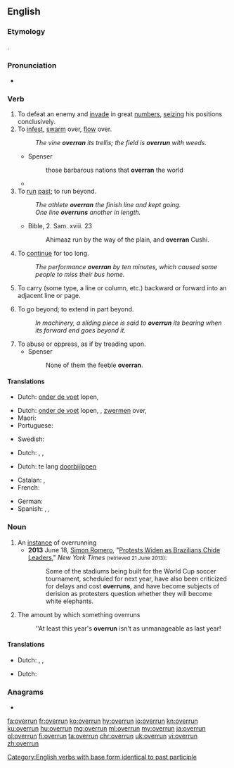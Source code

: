 ==English==

===Etymology===
{{prefix|over|run|lang=en}}.

===Pronunciation===
* {{IPA|/ˈovərʌn/|lang=en}}

===Verb===
{{en-verb|overruns|overrunning|overran|overrun}}
{{label|en|transitive}}

# To defeat an enemy and [[invade]] in great [[numbers]], [[seizing]] his positions conclusively.
# To [[infest]], [[swarm]] over, [[flow]] over.
#: ''The vine '''overran''' its trellis; the field is '''overrun''' with weeds.''
#* Spenser
#*: those barbarous nations that '''overran''' the world
#* {{quote-journal|date=November 7, 2012|author=Matt Bai|title=Winning a Second Term, Obama Will Confront Familiar Headwinds|work=New York Times|url=http://www.nytimes.com/2012/11/07/us/politics/in-president-obamas-second-term-familiar-challenges.html?pagewanted=all&_r=0
|passage=As President Obama turns his attention once again to filling out a cabinet and writing an Inaugural Address, this much is clear: he should not expect to bask in a surge of national unity, or to witness a crowd of millions '''overrun''' the Mall just to say they were there.}}
# To [[run]] [[past]]; to run beyond.
#: ''The athlete '''overran''' the finish line and kept going.''
#: ''One line '''overruns''' another in length.''
#* Bible, 2. Sam. xviii. 23
#*: Ahimaaz run by the way of the plain, and '''overran''' Cushi.
# To [[continue]] for too long.
#: ''The performance '''overran''' by ten minutes, which caused some people to miss their bus home.''
# {{label|en|printing}} To carry (some type, a line or column, etc.) backward or forward into an adjacent line or page.
# To go beyond; to extend in part beyond.
#: ''In machinery, a sliding piece is said to '''overrun''' its bearing when its forward end goes beyond it.''
# To abuse or oppress, as if by treading upon.
#* Spenser
#*: None of them the feeble '''overran'''.

====Translations====
{{trans-top|to defeat an enemy and invade in great numbers}}
* Dutch: [[onder de voet]] lopen, {{t+|nl|overstromen}}
{{trans-mid}}
{{trans-bottom}}

{{trans-top|to infest, swarm over}}
* Dutch: [[onder de voet]] lopen, {{t|nl|overrompelen}}, [[zwermen]] over, {{t+|nl|overstromen}}
* Maori: {{t|mi|pokipoki}}
* Portuguese: {{t+|pt|infestar}}
{{trans-mid}}
* Swedish: {{t|sv|översvämma}}
{{trans-bottom}}

{{trans-top|to run past, exceed}}
* Dutch: {{t|nl|overschijden}}, {{t|nl|voorbijlopen}}, {{t+|nl|inhalen}}
{{trans-mid}}
{{trans-bottom}}

{{trans-top|to readjust by shifting the excess letter(s) to the next line}}
{{trans-mid}}
{{trans-bottom}}

{{trans-top|to continue for too long}}
* Dutch: te lang [[doorbijlopen]]
{{trans-mid}}
{{trans-bottom}}

{{checktrans-top}}
* Catalan: {{t-check|ca|excedir}}, {{t-check|ca|envair}}
* French: {{t-check|fr|exceder}}
{{trans-mid}}
* German: {{t-check|de|überrennen}}
* Spanish: {{t-check|es|exceder}}, {{t-check|es|rebasar}}, {{t-check|es|invadir}}
{{trans-bottom}}

===Noun===
{{en-noun}}

# An [[instance]] of overrunning
#* '''2013''' June 18, [[w:Simon Romero|Simon Romero]], "[http://www.nytimes.com/2013/06/19/world/americas/brazilian-leaders-brace-for-more-protests.html Protests Widen as Brazilians Chide Leaders]," ''New York Times'' <small>(retrieved 21 June 2013)</small>:
#*: Some of the stadiums being built for the World Cup soccer tournament, scheduled for next year, have also been criticized for delays and cost '''overruns''', and have become subjects of derision as protesters question whether they will become white elephants.
# The amount by which something overruns
#: ''At least this year's '''overrun''' isn't as unmanageable as last year!

====Translations====
{{trans-top|instance of overrunning}}
* Dutch: {{t+|nl|overrompeling}}, {{t|nl|overschrijding}}, {{t+|nl|overstroming}}
{{trans-mid}}
{{trans-bottom}}

{{trans-top|amount by which something overruns}}
* Dutch: {{t|nl|overschrijding}}
{{trans-mid}}
{{trans-bottom}}

===Anagrams===
* {{l|en|run over}}

[[Category:English verbs with base form identical to past participle]]

[[fa:overrun]]
[[fr:overrun]]
[[ko:overrun]]
[[hy:overrun]]
[[io:overrun]]
[[kn:overrun]]
[[ku:overrun]]
[[hu:overrun]]
[[mg:overrun]]
[[ml:overrun]]
[[my:overrun]]
[[ja:overrun]]
[[pl:overrun]]
[[fi:overrun]]
[[ta:overrun]]
[[chr:overrun]]
[[uk:overrun]]
[[vi:overrun]]
[[zh:overrun]]